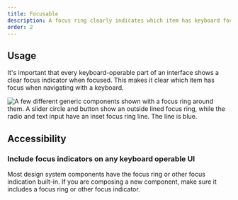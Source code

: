 ```yaml
---
title: Focusable
description: A focus ring clearly indicates which item has keyboard focus.
order: 2
---
```


## Usage

It's important that every keyboard-operable part of an interface shows a clear focus indicator when
focused. This makes it clear which item has focus when navigating with a keyboard.

![A few different generic components shown with a focus ring around them. A slider circle and button show an outside lined focus ring, while the radio and text input have an inset focus ring line. The line is blue.](./images/focus-ring-asset.png)

## Accessibility

### Include focus indicators on any keyboard operable UI

Most design system components have the focus ring or other focus indication built-in. If you are
composing a new component, make sure it includes a focus ring or other focus indicator.
